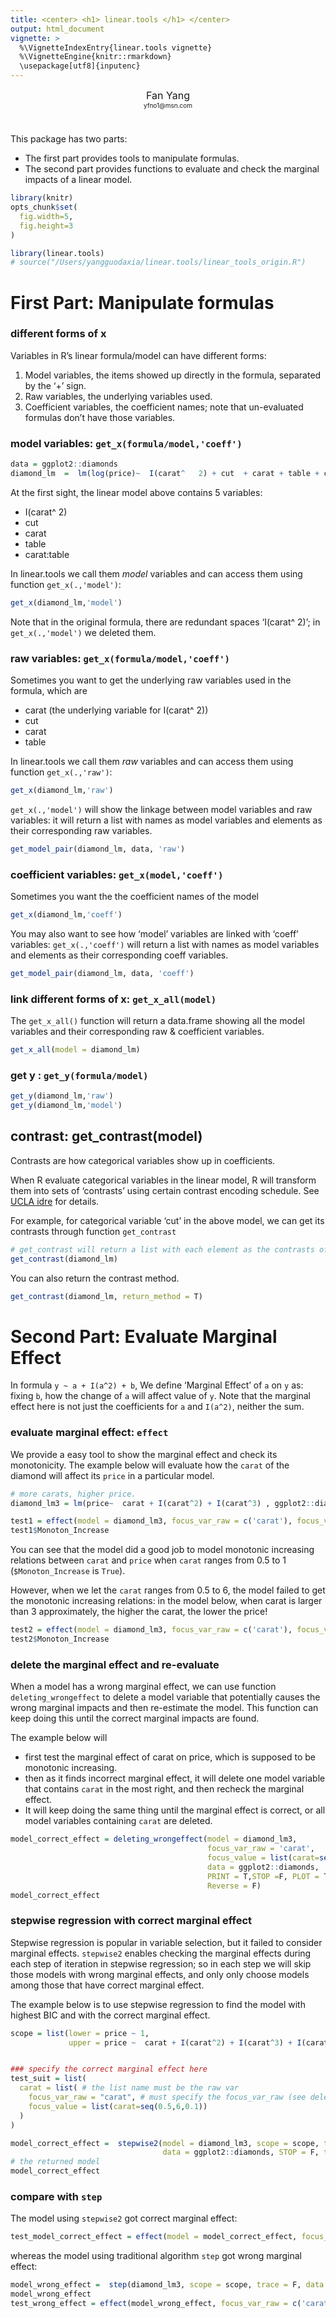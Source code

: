 ```yaml
---
title: <center> <h1> linear.tools </h1> </center> 
output: html_document
vignette: >
  %\VignetteIndexEntry{linear.tools vignette}
  %\VignetteEngine{knitr::rmarkdown}
  \usepackage[utf8]{inputenc}
---
```

<center> <font size="3">Fan Yang</font> </center> 
<center> <font size="1">yfno1\@msn.com</font> </center> 
<center> <h1>  </h1> </center> 



This package has two parts: 

  * The first part provides tools to manipulate formulas.
  * The second part provides functions to evaluate and check the marginal impacts of a linear model.

```r
library(knitr)
opts_chunk$set(
  fig.width=5, 
  fig.height=3
)

library(linear.tools)
# source("/Users/yangguodaxia/linear.tools/linear_tools_origin.R")
```


# First Part: Manipulate formulas
### different forms of x

Variables in R's linear formula/model can have different forms:

  1.  Model variables, the items showed up directly in the formula, separated by the '+' sign.
  2.  Raw variables, the underlying variables used.
  3.  Coefficient variables, the coefficient names; note that un-evaluated formulas don't have those variables.

### model variables: `get_x(formula/model,'coeff')`
```r
data = ggplot2::diamonds
diamond_lm  =  lm(log(price)~  I(carat^   2) + cut  + carat + table + carat:table, data)
```

At the first sight, the linear model above contains 5  variables:

* I(carat^   2)
* cut
* carat
* table
* carat:table

In linear.tools we call them *model* variables and can access them using function `get_x(.,'model')`:

```r
get_x(diamond_lm,'model')
```


Note that in the original formula, there are redundant spaces 'I(carat^   2)'; in `get_x(.,'model')` we deleted them.

### raw variables: `get_x(formula/model,'coeff')`

Sometimes you want to get the underlying raw variables used in the formula, which are

* carat (the underlying variable for I(carat^   2))
* cut
* carat
* table

In linear.tools we call them *raw* variables and can access them using function `get_x(.,'raw')`:

```r
get_x(diamond_lm,'raw')
```

`get_x(.,'model')` will show the linkage between model variables and raw variables: it will return a list with names as model variables and elements as their corresponding raw variables.
```r
get_model_pair(diamond_lm, data, 'raw')
```


### coefficient variables: `get_x(model,'coeff')`

Sometimes you want the the coefficient names of the model

```r
get_x(diamond_lm,'coeff')
```


You may also want to see how 'model' variables are linked with 'coeff' variables: `get_x(.,'coeff')` will return a list with names as model variables and elements as their corresponding coeff variables.

```r
get_model_pair(diamond_lm, data, 'coeff')
```





### link different forms of x: `get_x_all(model)`

The `get_x_all()` function will return a data.frame showing all the model variables and their corresponding raw & coefficient variables.

```r
get_x_all(model = diamond_lm)
```


### get y : `get_y(formula/model)`

```r
get_y(diamond_lm,'raw')
get_y(diamond_lm,'model')
```


## contrast: get_contrast(model)

Contrasts are how categorical variables show up in coefficients.

When R evaluate categorical variables in the linear model, R will transform them into sets of 'contrasts' using certain contrast encoding schedule. See [UCLA idre](http://www.ats.ucla.edu/stat/r/library/contrast_coding.htm) for details.

For example, for categorical variable 'cut' in the above model, we can get its contrasts through function `get_contrast`

```r
# get_contrast will return a list with each element as the contrasts of a categorical variable in the model
get_contrast(diamond_lm)
```

You can also return the contrast method.
```r
get_contrast(diamond_lm, return_method = T)
```


# Second Part: Evaluate Marginal Effect

In formula `y ~ a + I(a^2) + b`, We define 'Marginal Effect' of `a` on `y` as: fixing `b`, how the change of `a` will affect value of `y`. Note that the marginal effect here is not just the coefficients for `a` and `I(a^2)`, neither the sum.

### evaluate marginal effect: `effect`
We provide a easy tool to show the marginal effect and check its monotonicity. The example below will evaluate how the `carat` of the diamond will affect its `price` in a particular model.


```r
# more carats, higher price.
diamond_lm3 = lm(price~  carat + I(carat^2) + I(carat^3) , ggplot2::diamonds) # a GLM

test1 = effect(model = diamond_lm3, focus_var_raw = c('carat'), focus_value =list(carat = seq(0.5,1,0.1))) 
test1$Monoton_Increase
```
You can see that the model did a good job to model monotonic increasing relations between `carat` and `price` when `carat` ranges from 0.5 to 1 (`$Monoton_Increase` is `True`).

However, when we let the `carat` ranges from 0.5 to 6, the model failed to get the monotonic increasing relations: in the model below, when carat is larger than 3 approximately, the higher the carat, the lower the price!
  
  ```r
test2 = effect(model = diamond_lm3, focus_var_raw = c('carat'), focus_value =list(carat = seq(0.5,6,0.1))) 
test2$Monoton_Increase
```


### delete the marginal effect and re-evaluate

When a model has a wrong marginal effect, we can use function `deleting_wrongeffect` to delete a model variable that potentially causes the wrong marginal impacts and then re-estimate the model. This function can keep doing this until the correct marginal impacts are found.

The example below will

  * first test the marginal effect of carat on price, which is supposed to be monotonic increasing.
  * then as it finds incorrect marginal effect, it will delete one model variable that contains `carat` in the most right, and then recheck the marginal effect.
  * It will keep doing the same thing until the marginal effect is correct, or all model variables containing `carat` are deleted.

```r

model_correct_effect = deleting_wrongeffect(model = diamond_lm3,
                                            focus_var_raw = 'carat',
                                            focus_value = list(carat=seq(0.5,6,0.1)),
                                            data = ggplot2::diamonds,
                                            PRINT = T,STOP =F, PLOT = T,
                                            Reverse = F)
model_correct_effect
```

### stepwise regression with correct marginal effect

Stepwise regression is popular in variable selection, but it failed to consider marginal effects. `stepwise2` enables checking the marginal effects during each step of iteration in stepwise regression; so in each step we will skip those models with wrong marginal effects, and only only choose models among those that have correct marginal effect.

The example below is to use stepwise regression to find the model with highest BIC and with the correct marginal effect.

```r
scope = list(lower = price ~ 1,
             upper = price ~  carat + I(carat^2) + I(carat^3) + I(carat * depth) + depth)


### specify the correct marginal effect here
test_suit = list(
  carat = list( # the list name must be the raw var
    focus_var_raw = "carat", # must specify the focus_var_raw (see deleting_wrongeffect() ) as the raw var
    focus_value = list(carat=seq(0.5,6,0.1))
  )
)

model_correct_effect =  stepwise2(model = diamond_lm3, scope = scope, trace = T,
                                  data = ggplot2::diamonds, STOP = F, test_suit = test_suit)
# the returned model
model_correct_effect

```

### compare with `step`
The model using `stepwise2` got correct marginal effect:

```r
test_model_correct_effect = effect(model = model_correct_effect, focus_var_raw = c('carat'), focus_value =list(carat = seq(0.5,6,0.1))) 
```

whereas the model using traditional algorithm `step` got wrong marginal effect:
  
```r
model_wrong_effect =  step(diamond_lm3, scope = scope, trace = F, data = ggplot2::diamonds)
model_wrong_effect
test_wrong_effect = effect(model_wrong_effect, focus_var_raw = c('carat'), focus_value =list(carat = seq(0.5,6,0.1))) 
```


